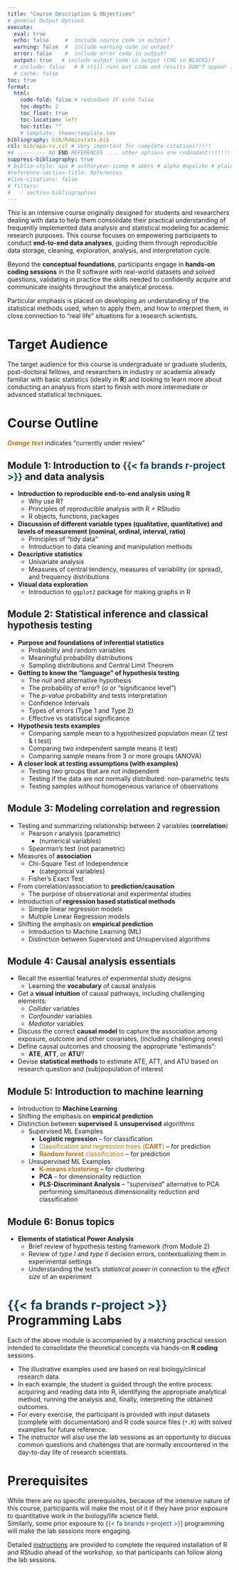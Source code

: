 ```yaml
---
title: "Course Description & Objectives"
# general Output Options
execute:     
  eval: true
  echo: false     #  include source code in output?
  warning: false  #  include warning code in output?
  error: false    #  include error code in output?
  output: true   # include output code in output (CHG in BLOCKS)?
  # include: false   # R still runs but code and results DON"T appear in output  
  # cache: false
toc: true
format:
  html:
    code-fold: false # redundant IF echo false 
    toc-depth: 2
    toc_float: true
    toc-location: left
    toc-title: ""
    # template: theme/template.tex  
bibliography: bib/R4biostats.bib
csl: bib/apa-cv.csl # Very important for complete citations!!!!! 
## --------- NO END REFERENCES .... other options are redundant!!!!!!!!!!!!!!!!!!!!!!!!!!!!!!
suppress-bibliography: true
# biblio-style: apa # authoryear-icomp # abbrv # alpha #apalike # plain # unsrt #siam
#reference-section-title: References
#link-citations: false
# filters:
#   - section-bibliographies
---
```



<!-- #  Course Description -->

<!-- https://bioinformatics.ca/workshops-all/2024-help-what-statistical-model-should-i-use-guelph-on/ -->
<!-- This is a specialized course designed for bioinformatics professionals and researchers dealing with biological datasets who are unsure about which statistical analysis they should implement. This course focuses on empowering participants to conduct end-to-end data analyses. Learn the art of selecting appropriate statistical methods aligned with research questions, and develop a decision tree guiding data cleaning, exploration, analysis, and interpretation. Engage in hands-on coding sessions in the R software with real-world datasets, learning the skills needed to confidently navigate and communicate insights throughout the analytical process. Particular emphasis will be placed on developing an understanding of the statistical methods used, when to apply them, and how to interpret them. By the course’s conclusion, participants will be equipped with a concise and powerful toolkit for unlocking the full potential of complex biological datasets. -->

This is an intensive course originally designed for students and researchers dealing with data to help them consolidate their practical understanding of frequently implemented data analysis and statistical modeling for academic research purposes. This course focuses on empowering participants to conduct **end-to-end data analyses**, guiding them through reproducible data storage, cleaning, exploration, analysis, and interpretation cycle. 

Beyond the **conceptual foundations**, participants engage in **hands-on coding sessions** in the R software with real-world datasets and solved questions, validating in practice the skills needed to confidently acquire and communicate insights throughout the analytical process.   

Particular emphasis is placed on developing an understanding of the statistical methods used, when to apply them, and how to interpret them, in close connection to “real life” situations for a research scientists. <!-- By the course’s conclusion, participants will be equipped with a concise and powerful toolkit for unlocking the full potential of complex biological datasets. -->

<!-- # Course Objectives -->

<!-- Participants will gain practical experience and skills to be able to: -->

<!--   + Understand the challenges and opportunities presented by complex biological data. -->
<!--   + Apply fundamental techniques for exploring and summarizing biological datasets. -->
<!--   + Address missing values through sophisticated imputation methodologies.  -->
<!--   + Analyze relationships within high-dimensional data, both between variables and samples, employing regression methods, regularization techniques, and clustering methods. -->
<!--   + Integrate various statistical methods into a cohesive workflow to tackle a variety of common problems in bioinformatics from data exploration to interpretation. -->

# Target Audience

The target audience for this course is undergraduate or graduate students, post-doctoral fellows, and researchers in industry or academia already familiar with basic statistics (ideally in **R**) and looking to learn more about conducting an analysis from start to finish with more intermediate or advanced statistical techniques.  


# Course Outline

::: {.callout-caution}
[***Orange text***]{style="color:#bd710e"} indicates "currently under review"
:::


## Module 1: Introduction to [{{< fa brands r-project >}}]{style="color:#14455d"} and data analysis

+ **Introduction to reproducible end-to-end analysis using R** 
  + Why use R?
  + Principles of reproducible analysis with R + RStudio
  + R objects, functions, packages
+ **Discussion of different variable types (qualitative, quantitative) and levels of measurement (nominal, ordinal, interval, ratio)**
  + Principles of “tidy data”
  + Introduction to data cleaning and manipulation methods
+ **Descriptive statistics**
  + Univariate analysis
  + Measures of central tendency, measures of variability (or spread), and frequency distributions
+ **Visual data exploration** 
  + Introduction to `ggplot2` package for making graphs in R  
  
<!-- + Discussion of the importance of “tidy data” when performing statistical analyses -->
<!-- + Introduction to advanced data cleaning methods -->
<!-- + Discussion of methods from the perspective of finding patterns in order to plan out your analyses and pre-processing steps -->




## Module 2: Statistical inference and classical hypothesis testing

+ **Purpose and foundations of inferential statistics**
  + Probability and random variables 
  + Meaningful probability distributions
  + Sampling distributions and Central Limit Theorem
+ **Getting to know the “language” of hypothesis testing**
  + The *null* and alternative hypothesis
  + The probability of error? (*α* or "significance level")
  + The *p-value* probability and tests interpretation
  + Confidence Intervals
  + Types of errors (Type 1 and Type 2)
  + Effective vs statistical significance
+ **Hypothesis tests examples**
  + Comparing sample mean to a hypothesized population mean (Z test & t test)
  + Comparing two independent sample means (t test)
  + Comparing sample means from 3 or more groups (ANOVA) 
+ **A closer look at testing assumptions (with examples)** 
  + Testing two groups that are *not* independent 
  + Testing if the data are *not* normally distributed: non-parametric tests
  + Testing samples *without* homogeneous variance of observations
  

## Module 3: Modeling correlation and regression

+ Testing and summarizing relationship between 2 variables (**correlation**)
  + Pearson $r$ analysis (parametric)
     + (numerical variables)
  + Spearman's test (not parametric)
+ Measures of **association** 
  + Chi-Square Test of Independence 
    + (categorical variables)
  + Fisher’s Exact Test
+ From correlation/association to **prediction/causation** 
  + The purpose of observational and experimental studies
+ Introduction of **regression based statistical methods**
  + Simple linear regression models
  + Multiple Linear Regression models
+ Shifting the emphasis on **empirical prediction** 
  + Introduction to Machine Learning (ML)
  + Distinction between Supervised and Unsupervised algorithms 
  
## Module 4: Causal analysis essentials

+ Recall the essential features of experimental study designs
  + Learning the **vocabulary** of causal analysis 
+ Get a **visual intuition** of causal pathways, including challenging elements:
  + *Collider* variables
  + *Confounder* variables
  + *Mediator* variables
+ Discuss the correct **causal model** to capture the association among exposure, outcome and other covariates, (including challenging ones) 
+ Define causal outcomes and choosing the appropriate “estimands”:
  + **ATE**, **ATT**, or **ATU**?
+ Devise **statistical methods** to estimate ATE, ATT, and ATU based on research question and (sub)population of interest

## Module 5: Introduction to machine learning

+ Introduction to **Machine Learning**
+ Shifting the emphasis on **empirical prediction**
+ Distinction between **supervised** & **unsupervised** algorithms
  + Supervised ML Examples
    + **Logistic regression** -- for classification
    + [Classification and regression trees (**CART**)]{style="color:#bd710e"} -- for prediction
    + [**Random forest** classification]{style="color:#bd710e"} -- for prediction
  + Unsupervised ML Examples
    + [**K-means clustering**]{style="color:#bd710e"} -- for clustering
    + **PCA** -- for dimensionality reduction
    + **PLS-Discriminant Analysis** -- "*supervised*" alternative to PCA performing simultaneous dimensionality reduction and classification 
   
   
## Module 6: Bonus topics 

<!-- + **Introduction to `MetaboAnalyst` software** -->
<!--   + Overview of a useful, R-based resources for metabolomics  -->
<!--   + Illustrative workflow with `MetaboAnalyst`  -->
+ **Elements of statistical Power Analysis**
  + Brief review of hypothesis testing framework (from Module 2)
  + Review of *type I* and *type II* decision errors, contextualizing them in experimental settings
  + Understanding the test's *statistical power* in connection to the *effect size* of an experiment  





# [{{< fa brands r-project >}}]{style="color:#14455d"} Programming Labs

Each of the above module is accompanied by a matching practical session intended to consolidate the theoretical concepts via hands-on **R coding** sessions. 

+ The illustrative examples used are based on real biology/clinical research data. 
+ In each example, the student is guided through the entire process: acquiring and reading data into R, identifying the appropriate analytical method, running the analysis and, finally, interpreting the obtained outcomes. 
+ For every exercise, the participant is provided with input datasets (complete with documentation) and R code source files (`*.R`) with solved examples for future reference.
+ The instructor will also use the lab sessions as an opportunity to discuss common questions and challenges that are normally encountered in the day-to-day life of research scientists. 


# Prerequisites

<!-- Participants are expected to have completed the ‘Introduction to R’ and ‘Analysis Using R’ courses available through Bioinformatics.ca or possess equivalent proficiency in R. Previous years’ R workshop materials are available open-access here. In particular, we expect participants to feel comfortable with the following skills in R as our course will build upon them: -->

<!-- + Reading data into R -->
<!-- + Data types and classes  -->
<!-- + Manipulating data in R with Tidyverse (e.g., select, mutate, filter, etc.) -->
<!-- + Making plots in ggplot2 -->
<!-- + Writing custom functions -->
<!-- + Estimating a correlation matrix -->
<!-- + Hierarchical and K-means clustering algorithms -->
<!-- + Fitting a linear regression model with the lm function -->
<!-- + Fitting a logistic regression model with the glm function -->

<!-- You will also require your own laptop computer. Minimum requirements: 1024×768 screen resolution, 1.5GHz CPU, 2GB RAM, 10GB free disk space, recent versions of Windows, Mac OS X or Linux (Most computers purchased in the past 3-4 years likely meet these requirements). -->

<!-- This workshop requires participants to complete pre-workshop tasks and readings. -->

While there are no specific prerequisites, because of the intensive nature of this course, participants will make the most of it if they have prior exposure to quantitative work in the biology/life science field.  
Similarly, some prior exposure to [{{< fa brands r-project >}}]{style="color:#14455d"} programming will make the lab sessions more engaging.

Detailed [instructions](https://r4biostats.com/install.html) are provided to complete the required installation of R and RStudio ahead of the workshop, so that participants can follow along the lab sessions.


<!-- ### Module 1: Data cleaning and exploration review -->

<!-- + Introduction to end-to-end analysis (overview of the entire analysis process) -->
<!-- + Discussion of different data types (continuous, count, binary, multi-categorical) -->
<!-- + Discussion of the importance of “tidy data” when performing statistical analyses -->
<!-- + Introduction to advanced data cleaning methods -->
<!--  + Discussion of methods from the perspective of finding patterns in order to plan out your analyses and pre-processing steps -->

<!-- ### Module 1 Lab: -->

<!-- + Data wrangling 101: cleaning and structuring messy datasets -->
<!-- + Exploratory analysis and pre-processing, including visualization, outlier detection, and dimensionality reduction -->
<!-- + Identifying variables to be used in future analyses -->

<!-- ### Module 2: Dealing with Missingness -->

<!-- + Introduction to different kinds of missingness -->
<!-- + Discussion of how missingness impacts statistical analyses -->
<!-- + Review of complete-case analysis and its limitations -->
<!-- + Introduction to common types of imputation methods, including multiple imputation methods -->
<!-- + Discussion of when to use each type of method and the advantages and disadvantages of each -->

<!-- ### Module 2 Lab: -->

<!-- + Explore and visualize missingness to understand how it influences the analysis if not dealt with properly -->
<!-- + Impute missing data with single and multiple imputation methods (i.e. mean replacement, k-nearest neighbour, missForest, MICE) and use the imputed dataset(s) in analyses -->

<!-- ### Module 3: Modeling part 1 -->

<!-- + Overview of regression based statistical modeling methods: -->
<!--   + Regression (multiple linear regression models, generalized linear models for binary outcomes, count outcomes, binomial outcomes, etc.) -->
<!--   + Variable selection (lasso, elastic net) -->
<!-- + Model evaluation and selection -->
<!-- + Model visualization -->

<!-- ### Module 3 Lab: -->

<!-- + Identify the proper model given a particular question of interest with examples including -->
<!--   + Multiple linear regression analyses -->
<!--   + Generalized linear models for a diverse range of outcomes (e.g., binary, count, binomial) -->
<!-- + Conduct variable selection using regularization methods such as lasso and elastic net. -->

<!-- ### Module 4: Modeling part 2 -->

<!-- + Overview of non-regression based statistical modeling methods -->
<!--   + Classification (e.g., Random Forest) -->
<!--   + Clustering (K nearest neighbours) -->
<!-- + Model evaluation and selection -->
<!-- + Model visualization -->

<!-- ### Module 4 Lab: -->

<!-- + Identify appropriate classification or clustering techniques given a particular question of interest with examples including -->
<!--   + Logistic regression -->
<!--   + Random forest -->
<!--   + K-nearest neighbours -->
<!--   + Hierarchical clustering -->
<!-- + Evaluate and visualize chosen models.  -->

<!-- ### Module 5: Putting it all together -->

<!-- + Brief review of first four modules -->
<!-- + Finalizing a decision tree to be used as a tool when planning out your analysis -->
<!-- + Examples of identifying which model to use based on different datasets using the decision tree -->

<!-- ### Module 5 Lab: -->

<!-- + Discuss when the decision tree may not be sufficient for identifying a model and resources for continual learning. -->
<!-- + End-to-end analysis of real-world data starting with data cleaning, exploration, analysis, and interpretation -->
<!-- + Select from a list of curated datasets and address predefined research questions using the learned methods -->

<!-- ### Module 6: Introduction to Causal inference -->

<!-- + Causation vs. correlation -->
<!-- + Understanding the potential outcome framework -->
<!-- + How to estimate propensity scores with methods learned and use them for estimating the average treatment effect -->

<!-- ### Module 6 Lab: -->

<!-- + Assess the balance of covariates between treated and untreated groups -->
<!-- + Propensity score estimation via classification methods such as logistic regression and random forest -->
<!-- + Estimation of Average Treatment Effect (ATE) using propensity score matching and inverse weighting -->

